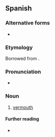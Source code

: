 ==Spanish==

===Alternative forms===
* {{alter|es|vermut}}

===Etymology===
Borrowed from {{bor|es|de|Wermut}}.

===Pronunciation===
* {{rhymes|es|u}}

===Noun===
{{es-noun|m}}

# [[vermouth]]

====Further reading====
* {{R:DRAE 2001}}